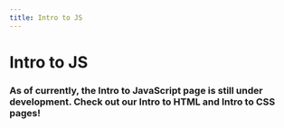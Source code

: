 ```yaml
---
title: Intro to JS
---
```



# Intro to JS

### As of currently, the **Intro to JavaScript** page is still under development. Check out our **Intro to HTML** and **Intro to CSS** pages!

<Cards>

<Card title="Intro to HTML" target="_self" href="../Intro_To_Web_Development/IntrotoHTML" />
<Card title="Intro to CSS" target="_self" href="../Intro_To_Web_Development/IntrotoCSS" />

</Cards>